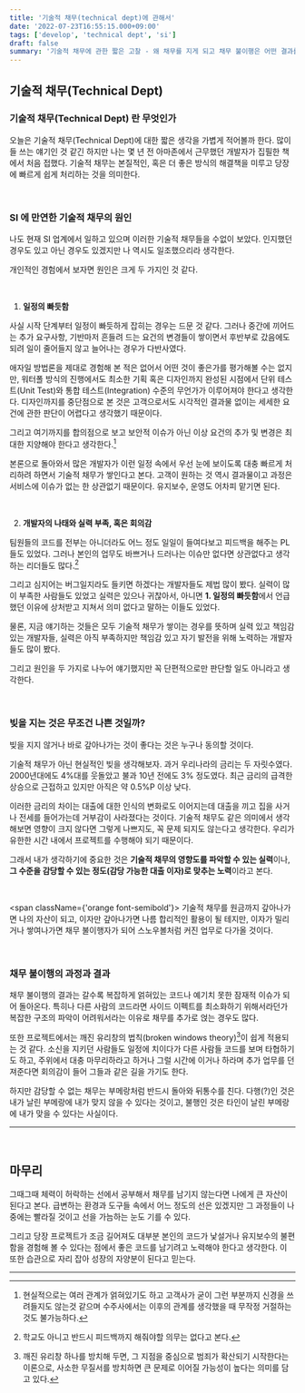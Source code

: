 ```yaml
---
title: '기술적 채무(technical dept)에 관해서'
date: '2022-07-23T16:55:15.000+09:00'
tags: ['develop', 'technical dept', 'si']
draft: false
summary: '기술적 채무에 관한 짧은 고찰 - 왜 채무를 지게 되고 채무 불이행은 어떤 결과를 가져오게 될까'
---
```


## 기술적 채무(Technical Dept)

### 기술적 채무(Technical Dept) 란 무엇인가

오늘은 기술적 채무(Technical Dept)에 대한 짧은 생각을 가볍게 적어볼까 한다. 많이들 쓰는 얘기인 것 같긴 하지만 나는 몇 년 전 아마존에서 근무했던 개발자가 집필한 책에서 처음 접했다.
기술적 채무는 본질적인, 혹은 더 좋은 방식의 해결책을 미루고 당장에 빠르게 쉽게 처리하는 것을 의미한다.

<br />

### SI 에 만연한 기술적 채무의 원인

나도 현재 SI 업계에서 일하고 있으며 이러한 기술적 채무들을 수없이 보았다. 인지했던 경우도 있고 아닌 경우도 있겠지만 나 역시도 일조했으리라 생각한다.

개인적인 경험에서 보자면 원인은 크게 두 가지인 것 같다.

<br />

1. **일정의 빠듯함**<br/>

사실 시작 단계부터 일정이 빠듯하게 잡히는 경우는 드문 것 같다.
그러나 중간에 끼어드는 추가 요구사항, 기반마저 흔들려 드는 요건의 변경들이 쌓이면서 후반부로 갔음에도 되려 일이 줄어들지 않고 늘어나는 경우가 다반사였다.

애자일 방법론을 제대로 경험해 본 적은 없어서 어떤 것이 좋은가를 평가해볼 수는 없지만,
워터폴 방식의 진행에서도 최소한 기획 혹은 디자인까지 완성된 시점에서 단위 테스트(Unit Test)와 통합 테스트(Integration) 수준의 무언가가 이루어져야 한다고 생각한다.
디자인까지를 중단점으로 본 것은 고객으로서도 시각적인 결과물 없이는 세세한 요건에 관한 판단이 어렵다고 생각했기 때문이다.

그리고 여기까지를 합의점으로 보고 보안적 이슈가 아닌 이상 요건의 추가 및 변경은 최대한 지양해야 한다고 생각한다.[^1]

[^1]: 현실적으로는 여러 관계가 얽혀있기도 하고 고객사가 굳이 그런 부분까지 신경을 쓰려들지도 않는것 같으며 수주사에서는 이후의 관계를 생각했을 때 무작정 거절하는 것도 불가능하다.

본론으로 돌아와서 많은 개발자가 이런 일정 속에서 우선 눈에 보이도록 대충 빠르게 처리하려 하면서 기술적 채무가 쌓인다고 본다.
고객이 원하는 것 역시 결과물이고 과정은 서비스에 이슈가 없는 한 상관없기 때문이다. 유지보수, 운영도 어차피 맡기면 된다.

<br />

2. **개발자의 나태와 실력 부족, 혹은 회의감**<br/>

팀원들의 코드를 전부는 아니더라도 어느 정도 일일이 들여다보고 피드백을 해주는 PL들도 있었다.
그러나 본인의 업무도 바쁘거나 드러나는 이슈만 없다면 상관없다고 생각하는 리더들도 많다.[^2]

[^2]: 학교도 아니고 반드시 피드백까지 해줘야할 의무는 없다고 본다.

그리고 심지어는 버그일지라도 들키면 하겠다는 개발자들도 제법 많이 봤다. 실력이 많이 부족한 사람들도 있었고 실력은 있으나 귀찮아서,
아니면 **1. 일정의 빠듯함**에서 언급했던 이유에 상처받고 지쳐서 의미 없다고 말하는 이들도 있었다.

물론, 지금 얘기하는 것들은 모두 기술적 채무가 쌓이는 경우를 뜻하며 실력 있고 책임감 있는 개발자들, 실력은 아직 부족하지만 책임감 있고 자기 발전을 위해 노력하는 개발자들도 많이 봤다.

그리고 원인을 두 가지로 나누어 얘기했지만 꼭 단편적으로만 판단할 일도 아니라고 생각한다.

<br />

### 빚을 지는 것은 무조건 나쁜 것일까?

빚을 지지 않거나 바로 갚아나가는 것이 좋다는 것은 누구나 동의할 것이다.

기술적 채무가 아닌 현실적인 빚을 생각해보자.
과거 우리나라의 금리는 두 자릿수였다. 2000년대에도 4%대를 웃돌았고 불과 10년 전에도 3% 정도였다. 최근 금리의 급격한 상승으로 근접하고 있지만 아직은 약 0.5%P 이상 낮다.

이러한 금리의 차이는 대출에 대한 인식의 변화로도 이어지는데 대출을 끼고 집을 사거나 전세를 들어가는데 거부감이 사라졌다는 것이다.
기술적 채무도 같은 의미에서 생각해보면 영향이 크지 않다면 그렇게 나쁘지도, 꼭 문제 되지도 않는다고 생각한다.
우리가 유한한 시간 내에서 프로젝트를 수행해야 되기 때문이다.

그래서 내가 생각하기에 중요한 것은 **기술적 채무의 영향도를 파악할 수 있는 실력**이나, **그 수준을 감당할 수 있는 정도(감당 가능한 대출 이자)로 맞추는 노력**이라고 본다.

<br />

<span className={'orange font-semibold'}>
    기술적 채무를 원금까지 갚아나가면 나의 자산이 되고, 이자만 갚아나가면 나름 합리적인 활용이 될
    테지만, 이자가 밀리거나 쌓여나가면 채무 불이행자가 되어 스노우볼처럼 커진 업무로 다가올 것이다.
</span>

<br />

### 채무 불이행의 과정과 결과

채무 불이행의 결과는 갈수록 복잡하게 얽혀있는 코드나 예기치 못한 잠재적 이슈가 되어 돌아온다. 특히나 다른 사람의 코드라면 사이드 이펙트를 최소화하기 위해서라던가 복잡한 구조의 파악이 어려워서라는 이유로 채무를 추가로 얹는 경우도 많다.

또한 프로젝트에서는 깨진 유리창의 법칙(broken windows theory)[^3]이 쉽게 적용되는 것 같다. 소신을 지키던 사람들도 일정에 치이다가 다른 사람들 코드를 보며 타협하기도 하고,
주위에서 대충 마무리하라고 하거나 그럴 시간에 이거나 하라며 추가 업무를 던져준다면 회의감이 들어 그들과 같은 길을 가기도 한다.

[^3]: 깨진 유리창 하나를 방치해 두면, 그 지점을 중심으로 범죄가 확산되기 시작한다는 이론으로, 사소한 무질서를 방치하면 큰 문제로 이어질 가능성이 높다는 의미를 담고 있다.

하지만 감당할 수 없는 채무는 부메랑처럼 반드시 돌아와 뒤통수를 친다.
다행(?)인 것은 내가 날린 부메랑에 내가 맞지 않을 수 있다는 것이고, 불행인 것은 타인이 날린 부메랑에 내가 맞을 수 있다는 사실이다.

---

<br />

## 마무리

그때그때 체력이 허락하는 선에서 공부해서 채무를 남기지 않는다면 나에게 큰 자산이 된다고 본다.
급변하는 환경과 도구들 속에서 어느 정도의 선은 있겠지만 그 과정들이 나중에는 빨라질 것이고 선을 가늠하는 눈도 기를 수 있다.

그리고 당장 프로젝트가 조금 길어져도 대부분 본인의 코드가 낯설거나 유지보수의 불편함을 경험해 볼 수 있다는 점에서 좋은 코드를 남기려고 노력해야 한다고 생각한다.
이 또한 습관으로 자리 잡아 성장의 자양분이 된다고 믿는다.

---

